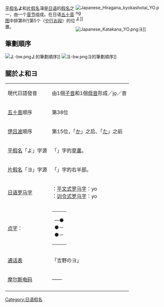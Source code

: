 {{Unreferenced|time=2017-12-21T01:42:31+00:00}}
{{redirect|ヨ|倒转的字母E|Ǝ|存在量化的逻辑符号|∃}}
<div style="float:right;width:275px;">
{{日语五十音}}
[[File:Japanese_Hiragana_kyokashotai_YO.png|thumb]]<span lang=ja>よ</span>]]

[[File:Japanese_Katakana_YO.png|thumb]]<span lang=ja>ヨ</span>]]

</div>

[[平假名|平假名]]<span lang=ja>'''よ'''</span>和[[片假名|片假名]]<span lang=ja>'''ヨ'''</span>是[[日语|日语]]的[[日語假名|假名]]之一，由一个[[音节|音节]]组成。在日语[[五十音图|五十音图]]中排第8行第5个（<span lang=ja>[[や行|や行]][[お段|お段]]</span>）的位置。
== 筆劃順序 ==
[[File:よ-bw.png|thumb]]<span lang=ja>よ</span>的筆劃順序]]
[[File:ヨ-bw.png|thumb]]<span lang=ja>ヨ</span>的筆劃順序]]
{{Clear|left}}

==關於<span lang=ja>よ</span>和<span lang=ja>ヨ</span>==
{|class=wikitable
|-
|現代日語發音
|由1個[[子音|子音]]和1個[[母音|母音]]形成／jo̞／音
|-
|[[五十音|五十音]]顺序
|第38位
|-
|[[伊吕波|伊吕波]]顺序
|第15位，「<span lang=ja>[[か|か]]</span>」之后、「<span lang=ja>[[た|た]]</span>」之前
|-
|[[平假名|平假名]]「<span lang=ja>よ</span>」字源
|「{{Lang|Ja|与}}」字的[[草書|草書]]。
|-
|[[片假名|片假名]]「<span lang=ja>ヨ</span>」字源
|「{{Lang|Ja|與}}」字的右半部。
|-
|[[日语罗马字|日语罗马字]]
|'''{{lang|ja|よ}}'''：[[平文式罗马字|平文式罗马字]]：yo<br />'''{{lang|ja|ヨ}}'''：[[训令式罗马字|训令式罗马字]]：yo

|-
|[[点字|点字]]：
|
{| style = "border:1px solid #8080b0;"
|-----
| —●<br />●－<br />●－
|}
|-
|[[通话表|通话表]]
|「<span lang=ja>吉野のヨ<span>」
|-
|[[摩尔斯电码|摩尔斯电码]]
|——
|-
|}

<!--編輯注釋:請熱心人士繼續仿照あ條目，補充這個假名的字元編碼(包含半形及小字等)-->

[[Category:日语假名|Category:日语假名]]